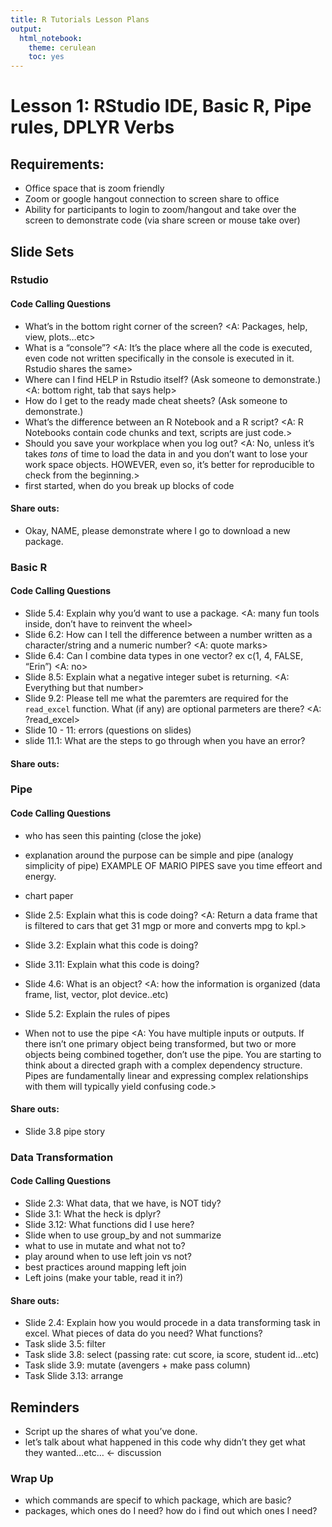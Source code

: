 ```yaml
---
title: R Tutorials Lesson Plans
output: 
  html_notebook: 
    theme: cerulean
    toc: yes
---
```


# Lesson 1: RStudio IDE, Basic R, Pipe rules, DPLYR Verbs

## Requirements:
* Office space that is zoom friendly
* Zoom or google hangout connection to screen share to office
* Ability for participants to login to zoom/hangout and take over the screen to demonstrate code (via share screen or mouse take over)

## Slide Sets

### Rstudio
#### Code Calling Questions
- What's in the bottom right corner of the screen? <A: Packages, help, view, plots...etc>
- What is a "console"? <A: It's the place where all the code is executed, even code not written specifically in the console is executed in it. Rstudio shares the same>
- Where can I find HELP in Rstudio itself? (Ask someone to demonstrate.) <A: bottom right, tab that says help>
- How do I get to the ready made cheat sheets? (Ask someone to demonstrate.)
- What's the difference between an R Notebook and a R script? <A: R Notebooks contain code chunks and text, scripts are just code.>
- Should you save your workplace when you log out? <A: No, unless it's takes *tons* of time to load the data in and you don't want to lose your work space objects. HOWEVER, even so, it's better for reproducible to check from the beginning.>
- first started, when do you break up blocks of code


#### Share outs:

- Okay, NAME, please demonstrate where I go to download a new package.


### Basic R

#### Code Calling Questions
- Slide 5.4: Explain why you'd want to use a package. <A: many fun tools inside, don't have to reinvent the wheel>
- Slide 6.2: How can I tell the difference between a number written as a character/string and a numeric number? <A: quote marks>
- Slide 6.4: Can I combine data types in one vector? ex c(1, 4, FALSE, "Erin") <A: no>
- Slide 8.5: Explain what a negative integer subet is returning. <A: Everything but that number>
- Slide 9.2: Please tell me what the paremters are required for the `read_excel` function. What (if any) are optional parmeters are there? <A: ?read_excel>
- Slide 10 - 11: errors (questions on slides) 
- slide 11.1: What are the steps to go through when you have an error?


#### Share outs:


### Pipe
#### Code Calling Questions
- who has seen this painting (close the joke)
- explanation around the purpose can be simple and pipe (analogy simplicity of pipe)
EXAMPLE OF MARIO PIPES save you time effeort and energy. 
- chart paper

- Slide 2.5: Explain what  this is code doing? <A: Return a data frame that is filtered to cars that get 31 mgp or more and converts mpg to kpl.>
- Slide 3.2: Explain what this code is doing?
- Slide 3.11: Explain what this code is doing?
- Slide 4.6: What is an object? <A: how the information is organized (data frame, list, vector, plot device..etc)
- Slide 5.2: Explain the rules of pipes 
- When not to use the pipe <A: You have multiple inputs or outputs. If there isn’t one primary object being transformed, but two or more objects being combined together, don’t use the pipe. You are starting to think about a directed graph with a complex dependency structure. Pipes are fundamentally linear and expressing complex relationships with them will typically yield confusing code.>


#### Share outs:
- Slide 3.8 pipe story

### Data Transformation
#### Code Calling Questions
- Slide 2.3: What data, that we have, is NOT tidy?
- Slide 3.1: What the heck is dplyr?
- Slide 3.12: What functions did I use here? 
- Slide when to use group_by and not summarize
- what to use in mutate and what not to?
- play around when to use left join vs not? 
- best practices around mapping left join
- Left joins (make your table, read it in?)

#### Share outs:
- Slide 2.4: Explain how you would procede in a data transforming task in excel. What pieces of data do you need? What functions?
- Task slide 3.5: filter
- Task slide 3.8: select (passing rate: cut score, ia score, student id...etc)
- Task slide 3.9: mutate (avengers + make pass column)
- Task Slide 3.13: arrange

## Reminders
- Script up the shares of what you've done.
- let's talk about what happened in this code why didn't they get what they wanted...etc... <- discussion

### Wrap Up
- which commands are specif to which package, which are basic?
- packages, which ones do I need? how do i find out which ones I need?

